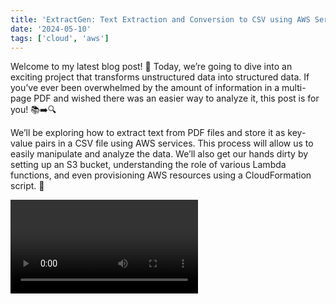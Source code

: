 ```yaml
---
title: 'ExtractGen: Text Extraction and Conversion to CSV using AWS Services'
date: '2024-05-10'
tags: ['cloud', 'aws']
---
```


Welcome to my latest blog post! 🎉 Today, we’re going to dive into an exciting project that transforms unstructured data into structured data. If you’ve ever been overwhelmed by the amount of information in a multi-page PDF and wished there was an easier way to analyze it, this post is for you! 📚➡️🔍

We’ll be exploring how to extract text from PDF files and store it as key-value pairs in a CSV file using AWS services. This process will allow us to easily manipulate and analyze the data. We’ll also get our hands dirty by setting up an S3 bucket, understanding the role of various Lambda functions, and even provisioning AWS resources using a CloudFormation script. 🚀

<Video id="wTmT9deo9dU" />


### Project Introduction 🎉
This project is designed to extract text from multi-page PDF files and store the extracted data as key-value pairs in a CSV file. The primary functionality is to convert unstructured data (text in PDF files) into structured data (CSV files), which can be easily manipulated and analyzed.

### Getting Started and Getting Hands Dirty 🚀

#### Part 1: Creating an S3 Bucket and Uploading Source Code 📦
To get started, you'll need to create an S3 bucket to upload the source code which will be used during the automated provisioning of the AWS resources. You can find the zip files to upload in the resources folder of my [GitHub repository](https://github.com/bhishman-desai/extractgen). These zip files mainly include source code for my frontend application and source code for all lambda functions used in the application.


Please refer to the official AWS documentation on [Creating a Bucket](https://docs.aws.amazon.com/AmazonS3/latest/userguide/creating-bucket.html) for detailed steps.

#### Part 2: Describing Each Lambda Function and Providing Source Code 📝
##### Text Detection Lambda
The overall purpose of this code is to extract text from pdf uploaded to S3 bucket using AWS Textract, and then notify an SNS topic about the job status. The extracted text is stored in the same S3 bucket.

```python
import os
import json
import boto3
from urllib.parse import unquote_plus

# Environment variables
OUTPUT_BUCKET_NAME = os.environ["OUTPUT_BUCKET_NAME"]
OUTPUT_S3_PREFIX = os.environ["OUTPUT_S3_PREFIX"]
SNS_TOPIC_ARN = os.environ["SNS_TOPIC_ARN"]
SNS_ROLE_ARN = os.environ["SNS_ROLE_ARN"]

def lambda_handler(event, context):
    """Main Lambda handler triggered by S3 event."""
    try:
        # Initialize AWS clients
        textract = boto3.client("textract")
        sns = boto3.client("sns")

        # Check if event is not empty
        if event:
            # Extract bucket name and file name from the event
            file_obj = event["Records"][0]
            bucket_name = str(file_obj["s3"]["bucket"]["name"])
            file_name = unquote_plus(str(file_obj["s3"]["object"]["key"]))

            print(f"Bucket: {bucket_name} ::: Key: {file_name}")

            # Start Textract job
            textract_response = textract.start_document_text_detection(
                DocumentLocation={"S3Object": {"Bucket": bucket_name, "Name": file_name}},
                OutputConfig={"S3Bucket": OUTPUT_BUCKET_NAME, "S3Prefix": OUTPUT_S3_PREFIX},
            )

            # Check if Textract job was started successfully
            if textract_response["ResponseMetadata"]["HTTPStatusCode"] == 200:
                print("Textract job created successfully!")

                # Publish a message to the SNS topic with the Textract response
                sns.publish(
                    TopicArn=SNS_TOPIC_ARN,
                    Message=json.dumps(textract_response),
                    Subject='Textract Job Created'
                )

                return {"statusCode": 200, "body": json.dumps("Job created and SNS message sent successfully!")}
            else:
                return {"statusCode": 500, "body": json.dumps("Job creation failed!")}
    except Exception as e:
        # Handle the exception
        error_message = f"An error occurred: {str(e)}"
        print(error_message)
        return {"statusCode": 500, "body": json.dumps(error_message)}
```

Once the Textract job is completed, this lambda sends SNS to another lambda which is CSV generator lambda.

##### CSV Generator Lambda
The overall purpose of this function is to process the response of a Textract job, prepare a CSV file with the extracted text, and upload the CSV file to the S3 bucket.

```python
import os
import json
import boto3
from urllib.parse import unquote_plus

# Environment variables
OUTPUT_BUCKET_NAME = os.environ["OUTPUT_BUCKET_NAME"]
OUTPUT_S3_PREFIX = os.environ["OUTPUT_S3_PREFIX"]
SNS_TOPIC_ARN = os.environ["SNS_TOPIC_ARN"]
SNS_ROLE_ARN = os.environ["SNS_ROLE_ARN"]

def lambda_handler(event, context):
    """Main Lambda handler triggered by S3 event."""
    try:
        # Initialize AWS clients
        textract = boto3.client("textract")
        sns = boto3.client("sns")

        # Check if event is not empty
        if event:
            # Extract bucket name and file name from the event
            file_obj = event["Records"][0]
            bucket_name = str(file_obj["s3"]["bucket"]["name"])
            file_name = unquote_plus(str(file_obj["s3"]["object"]["key"]))

            print(f"Bucket: {bucket_name} ::: Key: {file_name}")

            # Start Textract job
            textract_response = textract.start_document_text_detection(
                DocumentLocation={"S3Object": {"Bucket": bucket_name, "Name": file_name}},
                OutputConfig={"S3Bucket": OUTPUT_BUCKET_NAME, "S3Prefix": OUTPUT_S3_PREFIX},
            )

            # Check if Textract job was started successfully
            if textract_response["ResponseMetadata"]["HTTPStatusCode"] == 200:
                print("Textract job created successfully!")

                # Publish a message to the SNS topic with the Textract response
                sns.publish(
                    TopicArn=SNS_TOPIC_ARN,
                    Message=json.dumps(textract_response),
                    Subject='Textract Job Created'
                )

                return {"statusCode": 200, "body": json.dumps("Job created and SNS message sent successfully!")}
            else:
                return {"statusCode": 500, "body": json.dumps("Job creation failed!")}
    except Exception as e:
        # Handle the exception
        error_message = f"An error occurred: {str(e)}"
        print(error_message)
        return {"statusCode": 500, "body": json.dumps(error_message)}
```

##### CSV Download Lambda
The overall purpose of this code is to provide pre-signed URLs for downloading CSV files from an S3 bucket.


```python
import boto3
import os
import json

def lambda_handler(event, context):
    s3 = boto3.client('s3')
    bucket_name = os.environ['OUTPUT_BUCKET_NAME']
    folder_name = 'csv/'

    try:
        response = s3.list_objects_v2(Bucket=bucket_name, Prefix=folder_name)
        if 'Contents' in response:
            files = [file['Key'] for file in response['Contents'] if file['Key'].endswith('.csv')]
            if files:
                urls = [s3.generate_presigned_url('get_object', Params={'Bucket': bucket_name, 'Key': file}) for file in files]
                return {
                    'isBase64Encoded': False,
                    'statusCode': 200,
                    'headers': { 'Content-Type': 'application/json' },
                    'body': json.dumps(urls)
                }
            else:
                return {
                    'isBase64Encoded': False,
                    'statusCode': 200,
                    'headers': { 'Content-Type': 'application/json' },
                    'body': json.dumps('No CSV files found.')
                }
        else:
            return {
                'isBase64Encoded': False,
                'statusCode': 200,
                'headers': { 'Content-Type': 'application/json' },
                'body': json.dumps('Download not ready yet.')
            }
    except Exception as e:
        return {
            'isBase64Encoded': False,
            'statusCode': 500,
            'headers': { 'Content-Type': 'application/json' },
            'body': json.dumps('Error: ' + str(e))
        }
```

#### Part 3: Explaining the CloudFormation Script and Provisioning on AWS ☁️
In this part, I will explain my CloudFormation script. You can find the source code for the file below:


```yaml
AWSTemplateFormatVersion: '2010-09-09'
Description: Asynchronous Text detection from multi-page pdf via Textract by Bhishman Desai


Parameters:
    RoleArn:
        Description: Existing IAM role ARN
        Type: String
        Default: arn:aws:iam::712922208151:role/LabRole


Resources:
# Compute
    TextDetectionLambda:
        Type: AWS::Lambda::Function
        Properties:
            Handler: lambda_function.lambda_handler
            Runtime: python3.9
            Role: !Ref RoleArn
            Environment:
                Variables:
                    OUTPUT_BUCKET_NAME: !Sub '${AWS::StackName}-${AWS::Region}-${AWS::AccountId}'
                    OUTPUT_S3_PREFIX: 'output'
                    SNS_TOPIC_ARN: !Ref TextExtractSNSTopic
                    SNS_ROLE_ARN: !Ref RoleArn
            Code:
                S3Bucket: term-end-code
                S3Key: response_generator.zip

    CSVGeneratorLambda:
        Type: AWS::Lambda::Function
        Properties:
            Handler: lambda_function.lambda_handler
            Runtime: python3.9
            Timeout: 900
            Role: !Ref RoleArn
            Layers:
                - !Ref PandasLayer
            Environment:
                Variables:
                    BUCKET_NAME: !Sub '${AWS::StackName}-${AWS::Region}-${AWS::AccountId}'
                    PREFIX: 'csv'
            Code:
                S3Bucket: term-end-code
                S3Key: csv_generator.zip

    CsvDownloadLambda:
        Type: AWS::Lambda::Function
        Properties:
            Handler: lambda_function.lambda_handler
            Runtime: python3.9
            Role: !Ref RoleArn
            Environment:
                Variables:
                    OUTPUT_BUCKET_NAME: !Sub '${AWS::StackName}-${AWS::Region}-${AWS::AccountId}'
            Code:
                S3Bucket: term-end-code
                S3Key: download_csv.zip

    # Permissions
    S3InvokeTextDetectionLambdaPermission:
        Type: AWS::Lambda::Permission
        DependsOn: TextDetectionLambda
        Properties:
            Action: lambda:InvokeFunction
            FunctionName: !Ref TextDetectionLambda
            Principal: s3.amazonaws.com
            SourceArn: !Sub
                - arn:aws:s3:::${TextExtractBucket}
                - { TextExtractBucket: !Join [ '-', [ !Ref AWS::StackName, !Ref AWS::Region, !Ref AWS::AccountId ] ] }

    SNSInvokeCSVGeneratorLambdaPermission:
        Type: AWS::Lambda::Permission
        DependsOn: CSVGeneratorLambda
        Properties:
            Action: lambda:InvokeFunction
            FunctionName: !GetAtt CSVGeneratorLambda.Arn
            Principal: sns.amazonaws.com

    LambdaInvokePermission:
        Type: AWS::Lambda::Permission
        Properties:
            FunctionName: !Ref CsvDownloadLambda
            Action: lambda:InvokeFunction
            Principal: apigateway.amazonaws.com
            SourceArn:
                Fn::Sub:
                    - arn:aws:execute-api:${AWS::Region}:${AWS::AccountId}:${apiId}/*
                    - apiId: !Ref CsvApiGateway

    # Layers
    PandasLayer:
        Type: AWS::Lambda::LayerVersion
        Properties:
            CompatibleRuntimes:
                - python3.9
            Content:
                S3Bucket: term-end-code
                S3Key: pandas.zip
            Description: Pandas layer

    Frontend:
        Type: AWS::EC2::Instance
        DependsOn:
            - UploadUrlParameter
            - EC2SecurityGroup
        Properties:
            ImageId: ami-0c101f26f147fa7fd
            InstanceType: t2.micro
            KeyName: term-end-ass
            IamInstanceProfile: !Ref FrontendProfile
            SecurityGroupIds:
                - !Ref EC2SecurityGroup
            UserData:
                Fn::Base64: !Sub |
                    #!/bin/bash -xe
                    exec > >(tee /var/log/user-data.log|logger -t user-data -s 2>/dev/console) 2>&1
                    yum update -y
                    yum install -y aws-cli
                    NEXT_PUBLIC_UPLOAD_URL=$(aws ssm get-parameter --name UploadUrl --query 'Parameter.Value' --output text)
                    echo "export NEXT_PUBLIC_UPLOAD_URL=$NEXT_PUBLIC_UPLOAD_URL" >> /etc/environment
                    source /etc/environment
                    NEXT_PUBLIC_DOWNLOAD_URL=$(aws ssm get-parameter --name DownloadUrl --query 'Parameter.Value' --output text)
                    echo "export NEXT_PUBLIC_DOWNLOAD_URL=$NEXT_PUBLIC_DOWNLOAD_URL" >> /etc/environment
                    source /etc/environment
                    aws s3 cp s3://term-end-code/frontend.zip /home/ec2-user/
                    yum install -y unzip
                    unzip /home/ec2-user/frontend.zip -d /home/ec2-user/
                    curl -o- https://raw.githubusercontent.com/nvm-sh/nvm/v0.39.5/install.sh | bash
                    export NVM_DIR="$HOME/.nvm"
                    [ -s "$NVM_DIR/nvm.sh" ] && \. "$NVM_DIR/nvm.sh" 
                    nvm install node
                    npm install -g pm2
                    cd /home/ec2-user/frontend
                    npm install
                    npm run build
                    pm2 start npm --name "next-app" -- start

    # Security Group
    EC2SecurityGroup:
        Type: AWS::EC2::SecurityGroup
        Properties:
            GroupDescription: 'My security group for EC2 frontend'
            SecurityGroupIngress:
                - IpProtocol: '-1'
                  CidrIp: '0.0.0.0/0'

    # Profile
    FrontendProfile:
        Type: AWS::IAM::InstanceProfile
        Properties:
            Roles:
                - "LabRole"

# Storage
    TextExtractBucket:
        Type: AWS::S3::Bucket
        DependsOn: TextDetectionLambda
        Properties:
            BucketName: !Sub '${AWS::StackName}-${AWS::Region}-${AWS::AccountId}'
            NotificationConfiguration:
                LambdaConfigurations:
                    - Event: s3:ObjectCreated:*
                      Function: !GetAtt TextDetectionLambda.Arn
                      Filter:
                          S3Key:
                              Rules:
                                  - Name: prefix
                                    Value: input/
                                  - Name: suffix
                                    Value: .pdf

# Network
    TextExtractApiGateway:
        Type: AWS::ApiGateway::RestApi
        Properties:
            Name: TextExtractApiGateway
            Description: API Gateway with binary support for Text Extract
            BinaryMediaTypes:
                - '*/*'

    CsvApiGateway:
        Type: AWS::ApiGateway::RestApi
        Properties:
            Name: CsvApiGateway
            Description: API Gateway for triggering the CsvDownloadLambda function

    # Resource
    UploadResource:
        Type: AWS::ApiGateway::Resource
        Properties:
            RestApiId: !Ref TextExtractApiGateway
            ParentId: !GetAtt
                - TextExtractApiGateway
                - RootResourceId
            PathPart: upload

    FilenameResource:
        Type: AWS::ApiGateway::Resource
        Properties:
            RestApiId: !Ref TextExtractApiGateway
            ParentId: !Ref UploadResource
            PathPart: '{filename}'

    CsvResource:
        Type: AWS::ApiGateway::Resource
        Properties:
            RestApiId: !Ref CsvApiGateway
            ParentId: !GetAtt
                - CsvApiGateway
                - RootResourceId
            PathPart: download

    # Method
    UploadMethod:
        Type: AWS::ApiGateway::Method
        Properties:
            RestApiId: !Ref TextExtractApiGateway
            ResourceId: !Ref FilenameResource
            HttpMethod: PUT
            AuthorizationType: NONE
            ApiKeyRequired: false
            RequestParameters:
                method.request.header.Content-Type: false
                method.request.path.filename: true
            Integration:
                Type: AWS
                IntegrationHttpMethod: PUT
                Uri:
                    Fn::Sub:
                        - arn:aws:apigateway:${AWS::Region}:s3:path/${BucketName}/input/{filename}
                        - BucketName: !Ref TextExtractBucket
                PassthroughBehavior: WHEN_NO_TEMPLATES
                Credentials: !Ref RoleArn
                RequestParameters:
                    integration.request.path.filename: 'method.request.path.filename'
                IntegrationResponses:
                    - StatusCode: 200
                      ResponseParameters:
                          method.response.header.Access-Control-Allow-Origin: "'*'"
            MethodResponses:
                - StatusCode: 200
                  ResponseParameters:
                      method.response.header.Access-Control-Allow-Origin: true

    CsvGetMethod:
        Type: AWS::ApiGateway::Method
        Properties:
            RestApiId: !Ref CsvApiGateway
            ResourceId: !Ref CsvResource
            HttpMethod: 'GET'
            AuthorizationType: 'NONE'
            Integration:
                Type: 'AWS_PROXY'
                IntegrationHttpMethod: 'POST'
                Uri:
                    Fn::Sub:
                        - arn:aws:apigateway:${AWS::Region}:lambda:path/2015-03-31/functions/${lambdaArn}/invocations
                        - lambdaArn: !GetAtt CsvDownloadLambda.Arn

    # Deployment
    TextExtractApiDeployment:
        Type: AWS::ApiGateway::Deployment
        DependsOn: UploadMethod
        Properties:
            RestApiId: !Ref TextExtractApiGateway
            Description: Deployment for the PDF Upload API
            StageName: prod

    CsvApiDeployment:
        Type: AWS::ApiGateway::Deployment
        DependsOn: CsvGetMethod
        Properties:
            RestApiId: !Ref CsvApiGateway
            Description: Deployment for the CSV Download API
            StageName: prod

# General
    TextExtractSNSTopic:
        Type: AWS::SNS::Topic
        Properties:
            TopicName: AmazonTextractTopic
            Subscription:
                - Protocol: lambda
                  Endpoint: !GetAtt CSVGeneratorLambda.Arn

# SSM Parameter
    UploadUrlParameter:
        Type: AWS::SSM::Parameter
        DependsOn: TextExtractApiDeployment
        Properties:
            Name: UploadUrl
            Type: String
            Value: !Sub "https://${TextExtractApiGateway}.execute-api.${AWS::Region}.amazonaws.com/prod"

    DownloadUrlParameter:
        Type: AWS::SSM::Parameter
        DependsOn: CsvApiDeployment
        Properties:
            Name: DownloadUrl
            Type: String
            Value: !Sub "https://${CsvApiGateway}.execute-api.${AWS::Region}.amazonaws.com/prod/download"

# Output
Outputs:
    TextExtractBucketName:
        Description: The name of the S3 bucket
        Value: !Ref TextExtractBucket
    TextDetectionLambdaFunctionArn:
        Description: The ARN of the TextDetectionLambda function
        Value: !GetAtt TextDetectionLambda.Arn
    CSVGeneratorLambdaFunctionArn:
        Description: The ARN of the CSVGeneratorLambda function
        Value: !GetAtt CSVGeneratorLambda.Arn
    TextExtractApiUrl:
        Description: The URL of the TextExtract API
        Value: !Sub "https://${TextExtractApiGateway}.execute-api.${AWS::Region}.amazonaws.com/prod/upload/{filename}"
        Export:
            Name: TextExtractApiUrl
    InstanceId:
        Description: The Instance ID
        Value: !Ref Frontend
    CsvApiUrl:
        Description: URL for the CSV Download API
        Value: !Sub "https://${CsvApiGateway}.execute-api.${AWS::Region}.amazonaws.com/prod/download"
```

You can watch the process step by step on how to run cloudformation script on AWS in my [YouTube video](https://www.youtube.com/watch?v=wTmT9deo9dU&t=76s).

That’s all for this project! I hope you found this guide helpful and are now able to extract text from PDF files and store it in CSV files using AWS services. Remember, the key to mastering any technology is practice. So, don’t hesitate to get your hands dirty and experiment with the code.

If you have any questions or run into any issues, feel free to reach out to me. I’ll do my best to help. Stay tuned for more exciting projects and keep exploring the endless possibilities of cloud computing with AWS. Happy coding! 💻🚀

Link to the [Source Code](https://github.com/bhishman-desai/extractgen).
